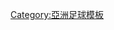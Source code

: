 {{Navbox
| name = 馬來西亞超級足球聯賽
| title = [[馬來西亞超級足球聯賽]]
| bodyclass = hlist
|above = 
* {{tsl|en|Football Malaysia LLP}} 

| group1 = 球季
| list1  =
* {{tsl|en|2004 Malaysia Super League}}
* {{tsl|en|2005 Malaysia Super League}}
* {{tsl|en|2005–06 Malaysia Super League}}
* {{tsl|en|2006–07 Malaysia Super League}}
* {{tsl|en|2007–08 Malaysia Super League}}
* {{tsl|en|2009 Malaysia Super League}}
* {{tsl|en|2010 Malaysia Super League}}
* {{tsl|en|2011 Malaysia Super League}}
* {{tsl|en|2012 Malaysia Super League}}
* {{tsl|en|2013 Malaysia Super League}}
* {{tsl|en|2014 Malaysia Super League}}
* {{tsl|en|2015 Malaysia Super League}}
* [[2016年马来西亚超级足球联赛]]
* {{tsl|en|2017 Malaysia Super League}}
* {{tsl|en|2018 Malaysia Super League}}
* {{tsl|en|2019 Malaysia Super League}}
* [[2020年马来西亚超级足球联赛]]
| group2 = 球會
| list2 =
 {{navbox|subgroup

| group1 =  [[2020年马来西亚超级足球联赛]]球會
| list1  =
* [[菲爾達聯足球會]]
* [[柔佛DT足球俱樂部]]
* [[吉打足球协会]]
* [[吉蘭丹足球協會]]
* [[馬六甲聯足球會]]
* [[彭亨足球協會]]
* [[檳城足球協會]]
* [[霹雳足球协会]]
* {{tsl|en|PKNS F.C.|}}
* [[砂拉越足球协会]]
* [[雪蘭莪足球協會]]
* {{tsl|en|T–Team F.C.}}

|group2 = 曾參賽球會
|list2 =
* [[馬來西亞武裝部隊足球協會]]
* [[文萊DPMM足球會]]
* {{tsl|en|Harimau Muda A}}
* {{tsl|en|Johor FA}}
* [[吉隆坡足球协会]]
* {{tsl|en|Kuala Muda Naza F.C.}}
* {{tsl|en|MPPJ F.C.}}
* {{tsl|en|Negeri Sembilan FA}}
* {{tsl|en|PDRM FA}}
* {{tsl|en|Perlis FA|玻璃市足球俱乐部}}
* {{tsl|en|PLUS F.C.|南北大道足球俱乐部}}
* [[大眾銀行足球俱樂部]]
* [[沙巴足球协会]]
* {{tsl|en|Sime Darby F.C.}}
* {{tsl|en|UPB-MyTeam F.C.}}
* [[登嘉樓足球協會]]
* [[马来西亚电讯足球俱乐部]]
}}

|group3 = 相關賽事
|list3 =
* [[馬來西亞足總盃]]
* [[馬來西亞盃]]
* {{tsl|en|Sultan Haji Ahmad Shah Cup}}
* [[亚足联冠军联赛]]
* [[亞洲足協盃]]
* {{tsl|en|Piala Presiden (Malaysia)}}
* {{tsl|en|Piala Belia}}

|below = 
* {{tsl|en|History of Malaysian football|马来西亚足球历史|历史}} 
* [[馬來西亞超級足球聯賽]] 
* {{tsl|en|List of Malaysia football champions}}

}}<noinclude>
{{collapsible option}}
[[Category:亞洲足球模板]]
</noinclude>